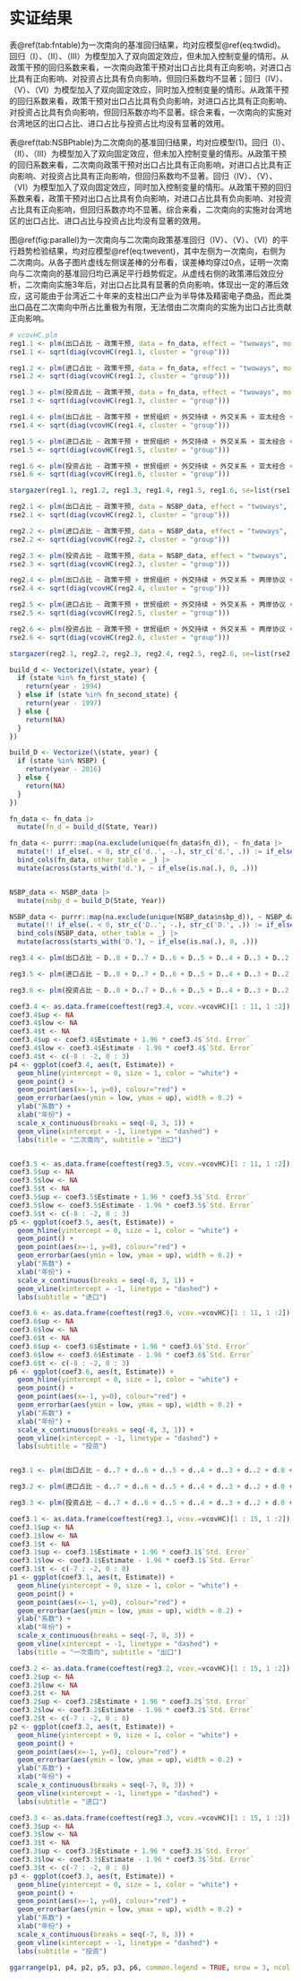 # 实证结果

表\@ref(tab:fntable)为一次南向的基准回归结果，均对应模型\@ref(eq:twdid)。回归（I）、（II）、（III）为模型加入了双向固定效应，但未加入控制变量的情形。从政策干预的回归系数来看，一次南向政策干预对出口占比具有正向影响，对进口占比具有正向影响、对投资占比具有负向影响，但回归系数均不显著；回归（IV）、（V）、（VI）为模型加入了双向固定效应，同时加入控制变量的情形。从政策干预的回归系数来看，政策干预对出口占比具有负向影响，对进口占比具有正向影响、对投资占比具有负向影响，但回归系数亦均不显著。综合来看，一次南向的实施对台湾地区的出口占比、进口占比与投资占比均没有显著的效用。

表\@ref(tab:NSBPtable)为二次南向的基准回归结果，均对应模型(1)。回归（I）、（II）、（III）为模型加入了双向固定效应，但未加入控制变量的情形。从政策干预的回归系数来看，二次南向政策干预对出口占比具有正向影响，对进口占比具有正向影响、对投资占比具有正向影响，但回归系数均不显著。回归（IV）、（V）、（VI）为模型加入了双向固定效应，同时加入控制变量的情形。从政策干预的回归系数来看，政策干预对出口占比具有负向影响，对进口占比具有负向影响、对投资占比具有正向影响，但回归系数亦均不显著。综合来看，二次南向的实施对台湾地区的出口占比、进口占比与投资占比均没有显著的效用。

图\@ref(fig:parallel)为一次南向与二次南向政策基准回归（IV）、（V）、（VI）的平行趋势检验结果，均对应模型\@ref(eq:twevent)，其中左侧为一次南向，右侧为二次南向。从各子图片虚线左侧误差棒的分布看，误差棒均穿过0点，证明一次南向与二次南向的基准回归均已满足平行趋势假定。从虚线右侧的政策滞后效应分析，二次南向实施3年后，对出口占比具有显著的负向影响，体现出一定的滞后效应，这可能由于台湾近二十年来的支柱出口产业为半导体及精密电子商品，而此类出口品在二次南向中所占比重极为有限，无法借由二次南向的实施为出口占比贡献正向影响。

```r

# vcovHC.plm
reg1.1 <- plm(出口占比 ~ 政策干预, data = fn_data, effect = "twoways", model="within", index =  c("State", "Year"))
rse1.1 <- sqrt(diag(vcovHC(reg1.1, cluster = "group")))

reg1.2 <- plm(进口占比 ~ 政策干预, data = fn_data, effect = "twoways", model="within", index =  c("State", "Year"))
rse1.2 <- sqrt(diag(vcovHC(reg1.2, cluster = "group")))

reg1.3 <- plm(投资占比 ~ 政策干预, data = fn_data, effect = "twoways", model="within", index =  c("State", "Year"))
rse1.3 <- sqrt(diag(vcovHC(reg1.3, cluster = "group")))

reg1.4 <- plm(出口占比 ~ 政策干预 + 世贸组织 + 外交持续 + 外交关系 + 亚太经合 + 开放度 + 人口 + 生产总值, data = fn_data, effect = "twoways", model="within", index= c("State", "Year"))
rse1.4 <- sqrt(diag(vcovHC(reg1.4, cluster = "group")))

reg1.5 <- plm(进口占比 ~ 政策干预 + 世贸组织 + 外交持续 + 外交关系 + 亚太经合 + 开放度 + 人口 + 生产总值, data = fn_data, effect = "twoways", model="within", index= c("State", "Year"))
rse1.5 <- sqrt(diag(vcovHC(reg1.5, cluster = "group")))

reg1.6 <- plm(投资占比 ~ 政策干预 + 世贸组织 + 外交持续 + 外交关系 + 亚太经合 + 开放度 + 人口 + 生产总值, data = fn_data, effect = "twoways", model="within", index= c("State", "Year"))
rse1.6 <- sqrt(diag(vcovHC(reg1.6, cluster = "group")))

stargazer(reg1.1, reg1.2, reg1.3, reg1.4, reg1.5, reg1.6, se=list(rse1.1, rse1.2, rse1.3, rse1.4, rse1.5, rse1.6), type = "latex", no.space=TRUE, omit.stat=c("f", "adj.rsq"), label = "tab:fntable", title = "一次南向基准回归", dep.var.caption = "被解释变量", notes.label = "备注：", header=FALSE)
```


```r

reg2.1 <- plm(出口占比 ~ 政策干预, data = NSBP_data, effect = "twoways", model="within", index =  c("State", "Year"))
rse2.1 <- sqrt(diag(vcovHC(reg2.1, cluster = "group")))

reg2.2 <- plm(进口占比 ~ 政策干预, data = NSBP_data, effect = "twoways", model="within", index =  c("State", "Year"))
rse2.2 <- sqrt(diag(vcovHC(reg2.2, cluster = "group")))

reg2.3 <- plm(投资占比 ~ 政策干预, data = NSBP_data, effect = "twoways", model="within", index =  c("State", "Year"))
rse2.3 <- sqrt(diag(vcovHC(reg2.3, cluster = "group")))

reg2.4 <- plm(出口占比 ~ 政策干预 + 世贸组织 + 外交持续 + 外交关系 + 两岸协议 + 自贸协定 + 开放度 + 人口 + 生产总值, data = NSBP_data, effect = "twoways", model="within", index= c("State", "Year"))
rse2.4 <- sqrt(diag(vcovHC(reg2.4, cluster = "group")))

reg2.5 <- plm(进口占比 ~ 政策干预 + 世贸组织 + 外交持续 + 外交关系 + 两岸协议 + 自贸协定 + 开放度 + 人口 + 生产总值, data = NSBP_data, effect = "twoways", model="within", index= c("State", "Year"))
rse2.5 <- sqrt(diag(vcovHC(reg2.5, cluster = "group")))

reg2.6 <- plm(投资占比 ~ 政策干预 + 世贸组织 + 外交持续 + 外交关系 + 两岸协议 + 自贸协定 + 开放度 + 人口 + 生产总值, data = NSBP_data, effect = "twoways", model="within", index= c("State", "Year"))
rse2.6 <- sqrt(diag(vcovHC(reg2.6, cluster = "group")))

stargazer(reg2.1, reg2.2, reg2.3, reg2.4, reg2.5, reg2.6, se=list(rse2.1, rse2.2, rse2.3, rse2.4, rse2.5, rse2.6), type = "latex", no.space=TRUE, omit.stat=c("f", "adj.rsq"), label = "tab:NSBPtable", title = "二次南向基准回归", dep.var.caption = "被解释变量", notes.label = "备注：", header=FALSE)

```

```r

build_d <- Vectorize(\(state, year) {
  if (state %in% fn_first_state) {
    return(year - 1994)
  } else if (state %in% fn_second_state) {
    return(year - 1997)
  } else {
    return(NA)
  }
})

build_D <- Vectorize(\(state, year) {
  if (state %in% NSBP) {
    return(year - 2016)
  } else {
    return(NA)
  }
})

fn_data <- fn_data |> 
  mutate(fn_d = build_d(State, Year))

fn_data <- purrr::map(na.exclude(unique(fn_data$fn_d)), ~ fn_data |> 
  mutate(!! if_else(. < 0, str_c('d..', -.), str_c('d.', .)) := if_else(. == fn_d, 1, 0), .keep = "none")) |> 
  bind_cols(fn_data, other_table = _) |> 
  mutate(across(starts_with('d.'), ~ if_else(is.na(.), 0, .)))


NSBP_data <- NSBP_data |> 
  mutate(nsbp_d = build_D(State, Year))

NSBP_data <- purrr::map(na.exclude(unique(NSBP_data$nsbp_d)), ~ NSBP_data |>
  mutate(!! if_else(. < 0, str_c('D..', -.), str_c('D.', .)) := if_else(. == nsbp_d, 1, 0), .keep = "none")) |> 
  bind_cols(NSBP_data, other_table = _) |> 
  mutate(across(starts_with('D.'), ~ if_else(is.na(.), 0, .)))

reg3.4 <- plm(出口占比 ~ D..8 + D..7 + D..6 + D..5 + D..4 + D..3 + D..2 + D.0 + D.1 + D.2 + D.3 + 世贸组织 + 外交持续 + 外交关系 + 两岸协议 + 自贸协定 + 开放度 + 人口 + 生产总值, data = NSBP_data, effect = "twoways", model="within", index = c("State", "Year"))

reg3.5 <- plm(进口占比 ~ D..8 + D..7 + D..6 + D..5 + D..4 + D..3 + D..2 + D.0 + D.1 + D.2 + D.3 + 世贸组织 + 外交持续 + 外交关系 + 两岸协议 + 自贸协定 + 开放度 + 人口 + 生产总值, data = NSBP_data, effect = "twoways", model="within", index = c("State", "Year"))

reg3.6 <- plm(投资占比 ~ D..8 + D..7 + D..6 + D..5 + D..4 + D..3 + D..2 + D.0 + D.1 + D.2 + D.3 + 世贸组织 + 外交持续 + 外交关系 + 两岸协议 + 自贸协定 + 开放度+ 人口 + 生产总值, data = NSBP_data, effect = "twoways", model="within", index = c("State", "Year"))

coef3.4 <- as.data.frame(coeftest(reg3.4, vcov.=vcovHC)[1 : 11, 1 :2])
coef3.4$up <- NA
coef3.4$low <- NA
coef3.4$t <- NA
coef3.4$up <- coef3.4$Estimate + 1.96 * coef3.4$`Std. Error`
coef3.4$low <- coef3.4$Estimate - 1.96 * coef3.4$`Std. Error`
coef3.4$t <- c(-8 : -2, 0 : 3)
p4 <- ggplot(coef3.4, aes(t, Estimate)) +
  geom_hline(yintercept = 0, size = 1, color = "white") +
  geom_point() +
  geom_point(aes(x=-1, y=0), colour="red") +
  geom_errorbar(aes(ymin = low, ymax = up), width = 0.2) +
  ylab("系数") +
  xlab("年份") +
  scale_x_continuous(breaks = seq(-8, 3, 1)) +
  geom_vline(xintercept = -1, linetype = "dashed") +
  labs(title = "二次南向", subtitle = "出口") 


coef3.5 <- as.data.frame(coeftest(reg3.5, vcov.=vcovHC)[1 : 11, 1 :2])
coef3.5$up <- NA
coef3.5$low <- NA
coef3.5$t <- NA
coef3.5$up <- coef3.5$Estimate + 1.96 * coef3.5$`Std. Error`
coef3.5$low <- coef3.5$Estimate - 1.96 * coef3.5$`Std. Error`
coef3.5$t <- c(-8 : -2, 0 : 3)
p5 <- ggplot(coef3.5, aes(t, Estimate)) +
  geom_hline(yintercept = 0, size = 1, color = "white") +
  geom_point() +
  geom_point(aes(x=-1, y=0), colour="red") +
  geom_errorbar(aes(ymin = low, ymax = up), width = 0.2) +
  ylab("系数") +
  xlab("年份") +
  scale_x_continuous(breaks = seq(-8, 3, 1)) +
  geom_vline(xintercept = -1, linetype = "dashed") +
  labs(subtitle = "进口") 

coef3.6 <- as.data.frame(coeftest(reg3.6, vcov.=vcovHC)[1 : 11, 1 :2])
coef3.6$up <- NA
coef3.6$low <- NA
coef3.6$t <- NA
coef3.6$up <- coef3.6$Estimate + 1.96 * coef3.6$`Std. Error`
coef3.6$low <- coef3.6$Estimate - 1.96 * coef3.6$`Std. Error`
coef3.6$t <- c(-8 : -2, 0 : 3)
p6 <- ggplot(coef3.6, aes(t, Estimate)) +
  geom_hline(yintercept = 0, size = 1, color = "white") +
  geom_point() +
  geom_point(aes(x=-1, y=0), colour="red") +
  geom_errorbar(aes(ymin = low, ymax = up), width = 0.2) +
  ylab("系数") +
  xlab("年份") +
  scale_x_continuous(breaks = seq(-8, 3, 1)) +
  geom_vline(xintercept = -1, linetype = "dashed") +
  labs(subtitle = "投资") 


reg3.1 <- plm(出口占比 ~ d..7 + d..6 + d..5 + d..4 + d..3 + d..2 + d.0 + d.1 + d.2 + d.3 + d.4 + d.5 + d.6 + d.7 + d.8 + 世贸组织 + 外交持续 + 外交关系 + 亚太经合 + 开放度 + 人口 + 生产总值, data = fn_data, effect = "twoways", model="within", index = c("State", "Year"))

reg3.2 <- plm(进口占比 ~ d..7 + d..6 + d..5 + d..4 + d..3 + d..2 + d.0 + d.1 + d.2 + d.3 + d.4 + d.5 + d.6 + d.7 + d.8 + 世贸组织 + 外交持续 + 外交关系 + 亚太经合 + 开放度 + 人口 + 生产总值, data = fn_data, effect = "twoways", model="within", index = c("State", "Year"))

reg3.3 <- plm(投资占比 ~ d..7 + d..6 + d..5 + d..4 + d..3 + d..2 + d.0 + d.1 + d.2 + d.3 + d.4 + d.5 + d.6 + d.7 + d.8 + 世贸组织 + 外交持续 + 外交关系 + 亚太经合 + 开放度 + 人口 + 生产总值, data = fn_data, effect = "twoways", model="within", index = c("State", "Year"))

coef3.1 <- as.data.frame(coeftest(reg3.1, vcov.=vcovHC)[1 : 15, 1 :2])
coef3.1$up <- NA
coef3.1$low <- NA
coef3.1$t <- NA
coef3.1$up <- coef3.1$Estimate + 1.96 * coef3.1$`Std. Error`
coef3.1$low <- coef3.1$Estimate - 1.96 * coef3.1$`Std. Error`
coef3.1$t <- c(-7 : -2, 0 : 8)
p1 <- ggplot(coef3.1, aes(t, Estimate)) +
  geom_hline(yintercept = 0, size = 1, color = "white") +
  geom_point() +
  geom_point(aes(x=-1, y=0), colour="red") +
  geom_errorbar(aes(ymin = low, ymax = up), width = 0.2) +
  ylab("系数") +
  xlab("年份") +
  scale_x_continuous(breaks = seq(-7, 8, 3)) +
  geom_vline(xintercept = -1, linetype = "dashed") +
  labs(title = "一次南向", subtitle = "出口") 

coef3.2 <- as.data.frame(coeftest(reg3.2, vcov.=vcovHC)[1 : 15, 1 :2])
coef3.2$up <- NA
coef3.2$low <- NA
coef3.2$t <- NA
coef3.2$up <- coef3.2$Estimate + 1.96 * coef3.2$`Std. Error`
coef3.2$low <- coef3.2$Estimate - 1.96 * coef3.2$`Std. Error`
coef3.2$t <- c(-7 : -2, 0 : 8)
p2 <- ggplot(coef3.2, aes(t, Estimate)) +
  geom_hline(yintercept = 0, size = 1, color = "white") +
  geom_point() +
  geom_point(aes(x=-1, y=0), colour="red") +
  geom_errorbar(aes(ymin = low, ymax = up), width = 0.2) +
  ylab("系数") +
  xlab("年份") +
  scale_x_continuous(breaks = seq(-7, 8, 3)) +
  geom_vline(xintercept = -1, linetype = "dashed") +
  labs(subtitle = "进口") 

coef3.3 <- as.data.frame(coeftest(reg3.3, vcov.=vcovHC)[1 : 15, 1 :2])
coef3.3$up <- NA
coef3.3$low <- NA
coef3.3$t <- NA
coef3.3$up <- coef3.3$Estimate + 1.96 * coef3.3$`Std. Error`
coef3.3$low <- coef3.3$Estimate - 1.96 * coef3.3$`Std. Error`
coef3.3$t <- c(-7 : -2, 0 : 8)
p3 <- ggplot(coef3.3, aes(t, Estimate)) +
  geom_hline(yintercept = 0, size = 1, color = "white") +
  geom_point() +
  geom_point(aes(x=-1, y=0), colour="red") +
  geom_errorbar(aes(ymin = low, ymax = up), width = 0.2) +
  ylab("系数") +
  xlab("年份") +
  scale_x_continuous(breaks = seq(-7, 8, 3)) +
  geom_vline(xintercept = -1, linetype = "dashed") +
  labs(subtitle = "投资") 

ggarrange(p1, p4, p2, p5, p3, p6, common.legend = TRUE, nrow = 3, ncol = 2, legend = "top")
```





